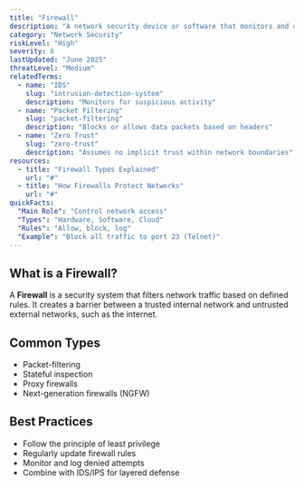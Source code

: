 ```yaml
---
title: "Firewall"
description: "A network security device or software that monitors and controls incoming and outgoing traffic based on rules"
category: "Network Security"
riskLevel: "High"
severity: 8
lastUpdated: "June 2025"
threatLevel: "Medium"
relatedTerms:
  - name: "IDS"
    slug: "intrusion-detection-system"
    description: "Monitors for suspicious activity"
  - name: "Packet Filtering"
    slug: "packet-filtering"
    description: "Blocks or allows data packets based on headers"
  - name: "Zero Trust"
    slug: "zero-trust"
    description: "Assumes no implicit trust within network boundaries"
resources:
  - title: "Firewall Types Explained"
    url: "#"
  - title: "How Firewalls Protect Networks"
    url: "#"
quickFacts:
  "Main Role": "Control network access"
  "Types": "Hardware, Software, Cloud"
  "Rules": "Allow, block, log"
  "Example": "Block all traffic to port 23 (Telnet)"
---
```


## What is a Firewall?

A **Firewall** is a security system that filters network traffic based on defined rules. It creates a barrier between a trusted internal network and untrusted external networks, such as the internet.

## Common Types

- Packet-filtering
- Stateful inspection
- Proxy firewalls
- Next-generation firewalls (NGFW)

## Best Practices

- Follow the principle of least privilege
- Regularly update firewall rules
- Monitor and log denied attempts
- Combine with IDS/IPS for layered defense
